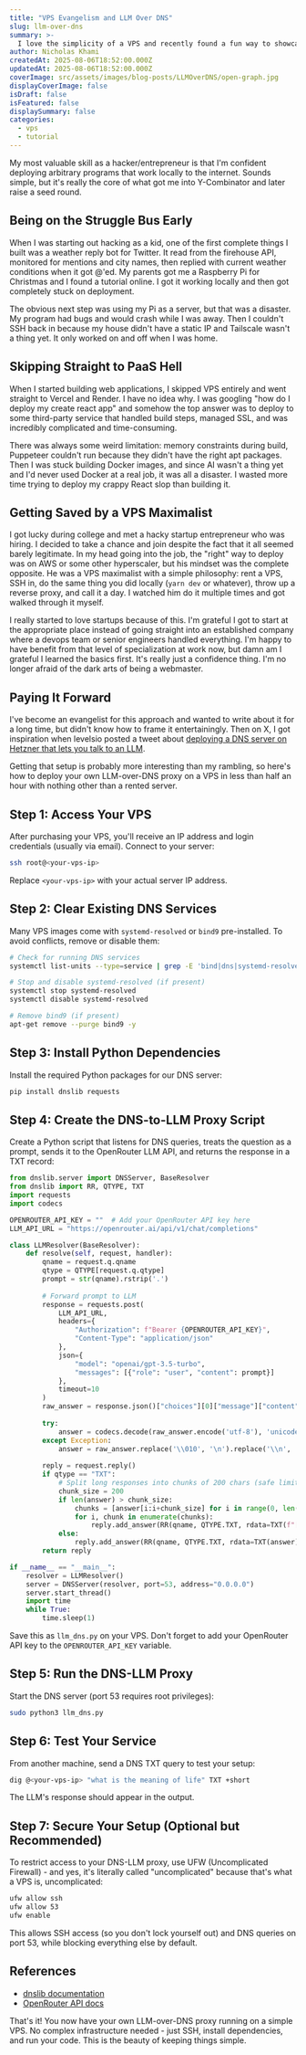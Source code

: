 ```yaml
---
title: "VPS Evangelism and LLM Over DNS"
slug: llm-over-dns
summary: >-
  I love the simplicity of a VPS and recently found a fun way to showcase an ideal scenario one when I stumbled upon a post on X (formerly Twitter) about using DNS queries to interact with a language model.
author: Nicholas Khami
createdAt: 2025-08-06T18:52:00.000Z
updatedAt: 2025-08-06T18:52:00.000Z
coverImage: src/assets/images/blog-posts/LLMOverDNS/open-graph.jpg
displayCoverImage: false
isDraft: false
isFeatured: false
displaySummary: false
categories:
  - vps
  - tutorial
---
```


My most valuable skill as a hacker/entrepreneur is that I'm confident deploying arbitrary programs that work locally to the internet. Sounds simple, but it's really the core of what got me into Y-Combinator and later raise a seed round.

## Being on the Struggle Bus Early

When I was starting out hacking as a kid, one of the first complete things I built was a weather reply bot for Twitter. It read from the firehouse API, monitored for mentions and city names, then replied with current weather conditions when it got @'ed. My parents got me a Raspberry Pi for Christmas and I found a tutorial online. I got it working locally and then got completely stuck on deployment.

The obvious next step was using my Pi as a server, but that was a disaster. My program had bugs and would crash while I was away. Then I couldn't SSH back in because my house didn't have a static IP and Tailscale wasn't a thing yet. It only worked on and off when I was home.

## Skipping Straight to PaaS Hell

When I started building web applications, I skipped VPS entirely and went straight to Vercel and Render. I have no idea why. I was googling "how do I deploy my create react app" and somehow the top answer was to deploy to some third-party service that handled build steps, managed SSL, and was incredibly complicated and time-consuming.

There was always some weird limitation: memory constraints during build, Puppeteer couldn't run because they didn't have the right apt packages. Then I was stuck building Docker images, and since AI wasn't a thing yet and I'd never used Docker at a real job, it was all a disaster. I wasted more time trying to deploy my crappy React slop than building it.

## Getting Saved by a VPS Maximalist

I got lucky during college and met a hacky startup entrepreneur who was hiring. I decided to take a chance and join despite the fact that it all seemed barely legitimate. In my head going into the job, the "right" way to deploy was on AWS or some other hyperscaler, but his mindset was the complete opposite. He was a VPS maximalist with a simple philosophy: rent a VPS, SSH in, do the same thing you did locally (`yarn dev` or whatever), throw up a reverse proxy, and call it a day. I watched him do it multiple times and got walked through it myself.

I really started to love startups because of this. I'm grateful I got to start at the appropriate place instead of going straight into an established company where a devops team or senior engineers handled everything. I'm happy to have benefit from that level of specialization at work now, but damn am I grateful I learned the basics first. It's really just a confidence thing. I'm no longer afraid of the dark arts of being a webmaster.

## Paying It Forward

I've become an evangelist for this approach and wanted to write about it for a long time, but didn't know how to frame it entertainingly. Then on X, I got inspiration when levelsio posted a tweet about [deploying a DNS server on Hetzner that lets you talk to an LLM](https://x.com/levelsio/status/1952861177731793324).

Getting that setup is probably more interesting than my rambling, so here's how to deploy your own LLM-over-DNS proxy on a VPS in less than half an hour with nothing other than a rented server.

## Step 1: Access Your VPS

After purchasing your VPS, you'll receive an IP address and login credentials (usually via email). Connect to your server:

```bash
ssh root@<your-vps-ip>
```

Replace `<your-vps-ip>` with your actual server IP address.

## Step 2: Clear Existing DNS Services

Many VPS images come with `systemd-resolved` or `bind9` pre-installed. To avoid conflicts, remove or disable them:

```bash
# Check for running DNS services
systemctl list-units --type=service | grep -E 'bind|dns|systemd-resolved'

# Stop and disable systemd-resolved (if present)
systemctl stop systemd-resolved
systemctl disable systemd-resolved

# Remove bind9 (if present)
apt-get remove --purge bind9 -y
```

## Step 3: Install Python Dependencies

Install the required Python packages for our DNS server:

```bash
pip install dnslib requests
```

## Step 4: Create the DNS-to-LLM Proxy Script

Create a Python script that listens for DNS queries, treats the question as a prompt, sends it to the OpenRouter LLM API, and returns the response in a TXT record:

```python
from dnslib.server import DNSServer, BaseResolver
from dnslib import RR, QTYPE, TXT
import requests
import codecs

OPENROUTER_API_KEY = ""  # Add your OpenRouter API key here
LLM_API_URL = "https://openrouter.ai/api/v1/chat/completions"

class LLMResolver(BaseResolver):
    def resolve(self, request, handler):
        qname = request.q.qname
        qtype = QTYPE[request.q.qtype]
        prompt = str(qname).rstrip('.')
        
        # Forward prompt to LLM
        response = requests.post(
            LLM_API_URL,
            headers={
                "Authorization": f"Bearer {OPENROUTER_API_KEY}",
                "Content-Type": "application/json"
            },
            json={
                "model": "openai/gpt-3.5-turbo",
                "messages": [{"role": "user", "content": prompt}]
            },
            timeout=10
        )
        raw_answer = response.json()["choices"][0]["message"]["content"]
        
        try:
            answer = codecs.decode(raw_answer.encode('utf-8'), 'unicode_escape')
        except Exception:
            answer = raw_answer.replace('\\010', '\n').replace('\\n', '\n')
        
        reply = request.reply()
        if qtype == "TXT":
            # Split long responses into chunks of 200 chars (safe limit)
            chunk_size = 200
            if len(answer) > chunk_size:
                chunks = [answer[i:i+chunk_size] for i in range(0, len(answer), chunk_size)]
                for i, chunk in enumerate(chunks):
                    reply.add_answer(RR(qname, QTYPE.TXT, rdata=TXT(f"[{i+1}/{len(chunks)}] {chunk}")))
            else:
                reply.add_answer(RR(qname, QTYPE.TXT, rdata=TXT(answer)))
        return reply

if __name__ == "__main__":
    resolver = LLMResolver()
    server = DNSServer(resolver, port=53, address="0.0.0.0")
    server.start_thread()
    import time
    while True:
        time.sleep(1)
```

Save this as `llm_dns.py` on your VPS. Don't forget to add your OpenRouter API key to the `OPENROUTER_API_KEY` variable.

## Step 5: Run the DNS-LLM Proxy

Start the DNS server (port 53 requires root privileges):

```bash
sudo python3 llm_dns.py
```

## Step 6: Test Your Service

From another machine, send a DNS TXT query to test your setup:

```bash
dig @<your-vps-ip> "what is the meaning of life" TXT +short
```

The LLM's response should appear in the output.

## Step 7: Secure Your Setup (Optional but Recommended)

To restrict access to your DNS-LLM proxy, use UFW (Uncomplicated Firewall) - and yes, it's literally called "uncomplicated" because that's what a VPS is, uncomplicated:

```bash
ufw allow ssh
ufw allow 53
ufw enable
```

This allows SSH access (so you don't lock yourself out) and DNS queries on port 53, while blocking everything else by default.

## References

- [dnslib documentation](https://dnslib.readthedocs.io/en/latest/)
- [OpenRouter API docs](https://openrouter.ai/)

That's it! You now have your own LLM-over-DNS proxy running on a simple VPS. No complex infrastructure needed - just SSH, install dependencies, and run your code. This is the beauty of keeping things simple.
